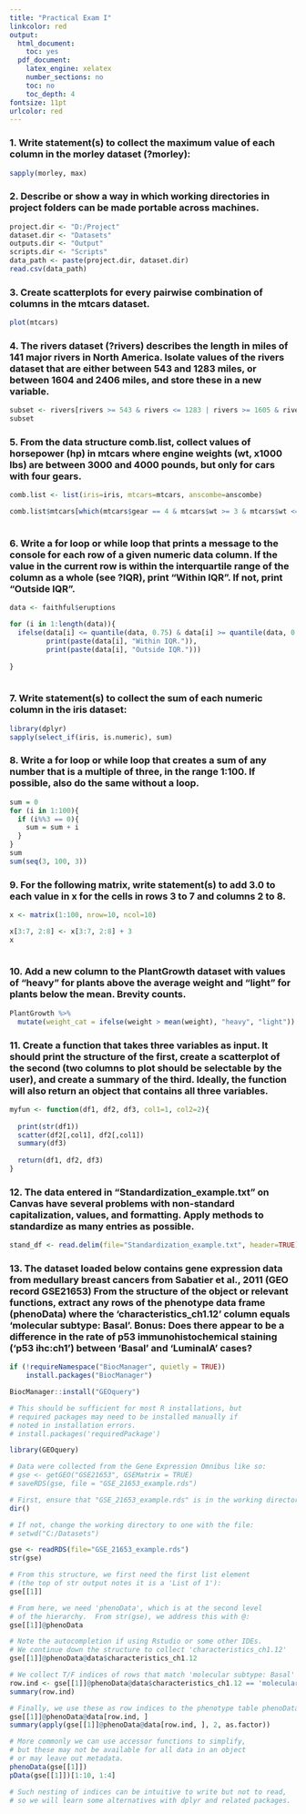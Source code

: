 ```yaml
---
title: "Practical Exam I"
linkcolor: red
output:
  html_document:
    toc: yes
  pdf_document:
    latex_engine: xelatex
    number_sections: no
    toc: no
    toc_depth: 4
fontsize: 11pt
urlcolor: red
---
```

\bigskip
\bigskip
\bigskip


### 1. Write statement(s) to collect the maximum value of each column in the morley dataset (?morley):

```r
sapply(morley, max)
```



\bigskip
\bigskip
\bigskip
\bigskip
\bigskip


### 2. Describe or show a way in which working directories in project folders can be made portable across machines. 

```r
project.dir <- "D:/Project"
dataset.dir <- "Datasets"
outputs.dir <- "Output"
scripts.dir <- "Scripts"
data_path <- paste(project.dir, dataset.dir)
read.csv(data_path)
```

\bigskip
\bigskip
\bigskip
\bigskip
\bigskip

### 3. Create scatterplots for every pairwise combination of columns in the mtcars dataset.

```r
plot(mtcars)
```

\bigskip
\bigskip
\bigskip
\bigskip
\bigskip

### 4. The rivers dataset (?rivers) describes the length in miles of 141 major rivers in North America. Isolate values of the rivers dataset that are either between 543 and 1283 miles, or between 1604 and 2406 miles, and store these in a new variable.

```r

subset <- rivers[rivers >= 543 & rivers <= 1283 | rivers >= 1605 & rivers <= 2406]
subset

```

\bigskip
\bigskip
\bigskip
\bigskip
\bigskip

### 5. From the data structure comb.list, collect values of horsepower (hp) in mtcars where engine weights (wt, x1000 lbs) are between 3000 and 4000 pounds, but only for cars with four gears.

```r
  
comb.list <- list(iris=iris, mtcars=mtcars, anscombe=anscombe)

comb.list$mtcars[which(mtcars$gear == 4 & mtcars$wt >= 3 & mtcars$wt <= 4),]
  
```

\bigskip
\bigskip
\bigskip
\bigskip
\bigskip

### 6. Write a for loop or while loop that prints a message to the console for each row of a given numeric data column.  If the value in the current row is within the interquartile range of the column as a whole (see ?IQR), print "Within IQR". If not, print "Outside IQR".  

```r
data <- faithful$eruptions

for (i in 1:length(data)){
  ifelse(data[i] <= quantile(data, 0.75) & data[i] >= quantile(data, 0.25), 
         print(paste(data[i], "Within IQR.")), 
         print(paste(data[i], "Outside IQR.")))
  
}
  
```

\bigskip
\bigskip
\bigskip
\bigskip
\bigskip

### 7. Write statement(s) to collect the sum of each numeric column in the iris dataset:

```r
library(dplyr)
sapply(select_if(iris, is.numeric), sum)

```

\bigskip
\bigskip
\bigskip
\bigskip
\bigskip

### 8. Write a for loop or while loop that creates a sum of any number that is a multiple of three, in the range 1:100. If possible, also do the same without a loop. 

```r
sum = 0
for (i in 1:100){
  if (i%%3 == 0){
    sum = sum + i
  }
}
sum
sum(seq(3, 100, 3))
```

\bigskip
\bigskip
\bigskip
\bigskip
\bigskip

### 9. For the following matrix, write statement(s) to add 3.0 to each value in x for the cells in rows 3 to 7 and columns 2 to 8.  

```r
  
x <- matrix(1:100, nrow=10, ncol=10)

x[3:7, 2:8] <- x[3:7, 2:8] + 3
x
  
```

\bigskip
\bigskip
\bigskip
\bigskip
\bigskip


### 10. Add a new column to the PlantGrowth dataset with values of "heavy" for plants above the average weight and "light" for plants below the mean. Brevity counts. 

```r

PlantGrowth %>%
  mutate(weight_cat = ifelse(weight > mean(weight), "heavy", "light"))

```

\bigskip
\bigskip
\bigskip
\bigskip
\bigskip

### 11. Create a function that takes three variables as input.  It should print the structure of the first, create a scatterplot of the second (two columns to plot should be selectable by the user), and create a summary of the third. Ideally, the function will also return an object that contains all three variables.

```r

myfun <- function(df1, df2, df3, col1=1, col2=2){
  
  print(str(df1))
  scatter(df2[,col1], df2[,col1])
  summary(df3)
  
  return(df1, df2, df3)
}

```

\bigskip
\bigskip
\bigskip
\bigskip
\bigskip

### 12. The data entered in "Standardization_example.txt" on Canvas have several problems with non-standard capitalization, values, and formatting. Apply methods to standardize as many entries as possible.

```r

stand_df <- read.delim(file="Standardization_example.txt", header=TRUE)

```

\bigskip
\bigskip
\bigskip
\bigskip
\bigskip

### 13. The dataset loaded below contains gene expression data from medullary breast cancers from Sabatier et al., 2011 (GEO record GSE21653) From the structure of the object or relevant functions, extract any rows of the phenotype data frame (phenoData) where the 'characteristics_ch1.12' column equals 'molecular subtype: Basal'. Bonus: Does there appear to be a difference in the rate of p53 immunohistochemical staining ('p53 ihc:ch1') between 'Basal' and 'LuminalA' cases?

```r

if (!requireNamespace("BiocManager", quietly = TRUE))
    install.packages("BiocManager")

BiocManager::install("GEOquery")

# This should be sufficient for most R installations, but 
# required packages may need to be installed manually if
# noted in installation errors.
# install.packages('requiredPackage')

library(GEOquery)

# Data were collected from the Gene Expression Omnibus like so:
# gse <- getGEO("GSE21653", GSEMatrix = TRUE)
# saveRDS(gse, file = "GSE_21653_example.rds")

# First, ensure that "GSE_21653_example.rds" is in the working directory
dir()

# If not, change the working directory to one with the file:
# setwd("C:/Datasets")

gse <- readRDS(file="GSE_21653_example.rds")
str(gse)

# From this structure, we first need the first list element
# (the top of str output notes it is a 'List of 1'):
gse[[1]]

# From here, we need 'phenoData', which is at the second level
# of the hierarchy.  From str(gse), we address this with @:
gse[[1]]@phenoData

# Note the autocompletion if using Rstudio or some other IDEs.
# We continue down the structure to collect 'characteristics_ch1.12'
gse[[1]]@phenoData@data$characteristics_ch1.12

# We collect T/F indices of rows that match 'molecular subtype: Basal'
row.ind <- gse[[1]]@phenoData@data$characteristics_ch1.12 == 'molecular subtype: Basal'
summary(row.ind)

# Finally, we use these as row indices to the phenotype table phenoData.
gse[[1]]@phenoData@data[row.ind, ]
summary(apply(gse[[1]]@phenoData@data[row.ind, ], 2, as.factor))

# More commonly we can use accessor functions to simplify, 
# but these may not be available for all data in an object
# or may leave out metadata.
phenoData(gse[[1]])
pData(gse[[1]])[1:10, 1:4]

# Such nesting of indices can be intuitive to write but not to read,
# so we will learn some alternatives with dplyr and related packages.

```

\bigskip
\bigskip
\bigskip
\bigskip
\bigskip
\bigskip
\bigskip
\bigskip
\bigskip
\bigskip










